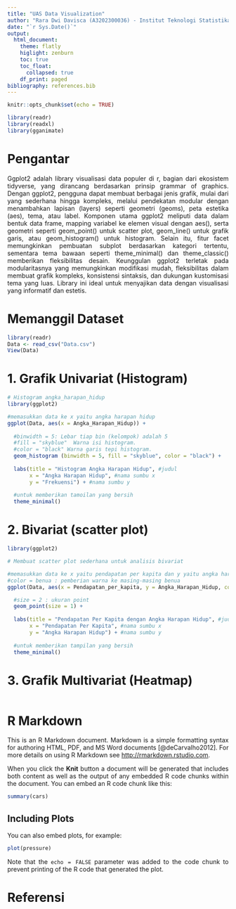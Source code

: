 ```yaml
---
title: "UAS Data Visualization"
author: "Rara Dwi Davisca (A3202300036) - Institut Teknologi Statistika dan Bisnis Muhammadiyah"
date: "`r Sys.Date()`"
output: 
  html_document:
    theme: flatly
    higlight: zenburn
    toc: true
    toc_float:
      collapsed: true
    df_print: paged
bibliography: references.bib
---
```


```{=html}
<style>
body{
text-align: justify}
</style>
```
```r
knitr::opts_chunk$set(echo = TRUE)
```

```r
library(readr)
library(readxl)
library(gganimate)
```

# Pengantar 
Ggplot2 adalah library visualisasi data populer di r, bagian dari ekosistem tidyverse, yang dirancang berdasarkan prinsip grammar of graphics. Dengan ggplot2, pengguna dapat membuat berbagai jenis grafik, mulai dari yang sederhana hingga kompleks, melalui pendekatan modular dengan menambahkan lapisan (layers) seperti geometri (geoms), peta estetika (aes), tema, atau label. Komponen utama ggplot2 meliputi data dalam bentuk data frame, mapping variabel ke elemen visual dengan aes(), serta geometri seperti geom_point() untuk scatter plot, geom_line() untuk grafik garis, atau geom_histogram() untuk histogram. Selain itu, fitur facet memungkinkan pembuatan subplot berdasarkan kategori tertentu, sementara tema bawaan seperti theme_minimal() dan theme_classic() memberikan fleksibilitas desain. Keunggulan ggplot2 terletak pada modularitasnya yang memungkinkan modifikasi mudah, fleksibilitas dalam membuat grafik kompleks, konsistensi sintaksis, dan dukungan kustomisasi tema yang luas. Library ini ideal untuk menyajikan data dengan visualisasi yang informatif dan estetis.

# Memanggil Dataset
```r
library(readr)
Data <- read_csv("Data.csv")
View(Data)
```

# 1. Grafik Univariat (Histogram)

```r
# Histogram angka_harapan_hidup
library(ggplot2)

#memasukkan data ke x yaitu angka harapan hidup
ggplot(Data, aes(x = Angka_Harapan_Hidup)) +
  
  #binwidth = 5: Lebar tiap bin (kelompok) adalah 5
  #fill = "skyblue"  Warna isi histogram.
  #color = "black" Warna garis tepi histogram.
  geom_histogram (binwidth = 5, fill = "skyblue", color = "black") +
  
  labs(title = "Histogram Angka Harapan Hidup", #judul
       x = "Angka Harapan Hidup", #nama sumbu x
       y = "Frekuensi") + #nama sumbu y
  
  #untuk memberikan tamoilan yang bersih
  theme_minimal()
```

# 2. Bivariat (scatter plot)

```r
library(ggplot2)

# Membuat scatter plot sederhana untuk analisis bivariat

#memasukkan data ke x yaitu pendapatan per kapita dan y yaitu angka harapan hidup
#color = benua : pemberian warna ke masing-masing benua
ggplot(Data, aes(x = Pendapatan_per_kapita, y = Angka_Harapan_Hidup, color = Benua)) +

  #size = 2 : ukuran point
  geom_point(size = 1) +
  
  labs(title = "Pendapatan Per Kapita dengan Angka Harapan Hidup", #judul
       x = "Pendapatan Per Kapita", #nama sumbu x
       y = "Angka Harapan Hidup") + #nama sumbu y
  
  #untuk memberikan tampilan yang bersih 
  theme_minimal()
```

# 3. Grafik Multivariat (Heatmap)

```r

```














# R Markdown

This is an R Markdown document. Markdown is a simple formatting syntax for authoring HTML, PDF, and MS Word documents [@deCarvalho2012]. For more details on using R Markdown see <http://rmarkdown.rstudio.com>.

When you click the **Knit** button a document will be generated that includes both content as well as the output of any embedded R code chunks within the document. You can embed an R code chunk like this:

```r
summary(cars)
```

## Including Plots

You can also embed plots, for example:

```r
plot(pressure)
```

Note that the `echo = FALSE` parameter was added to the code chunk to prevent printing of the R code that generated the plot.

# Referensi